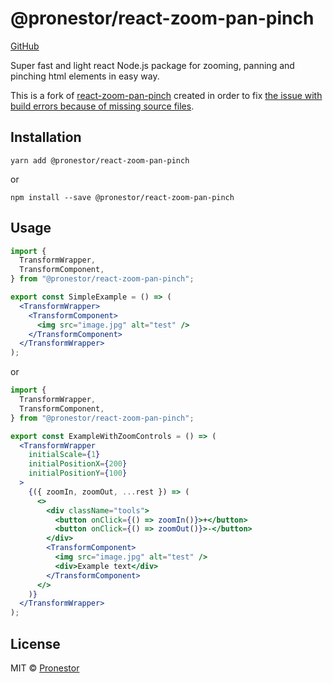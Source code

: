 
<Meta title="Docs/Introduction" />

# @pronestor/react-zoom-pan-pinch

[GitHub](https://github.com/proNestorAps/react-zoom-pan-pinch)

Super fast and light react Node.js package for zooming, panning and pinching html elements in easy way.

This is a fork of [react-zoom-pan-pinch](https://github.com/prc5/react-zoom-pan-pinch) created in order to fix [the issue with build errors because of missing source files](https://github.com/prc5/react-zoom-pan-pinch/issues/265).

## Installation

```shell
yarn add @pronestor/react-zoom-pan-pinch
```

or

```shell
npm install --save @pronestor/react-zoom-pan-pinch
```

## Usage

```jsx
import {
  TransformWrapper,
  TransformComponent,
} from "@pronestor/react-zoom-pan-pinch";

export const SimpleExample = () => (
  <TransformWrapper>
    <TransformComponent>
      <img src="image.jpg" alt="test" />
    </TransformComponent>
  </TransformWrapper>
);
```

or

```jsx
import {
  TransformWrapper,
  TransformComponent,
} from "@pronestor/react-zoom-pan-pinch";

export const ExampleWithZoomControls = () => (
  <TransformWrapper
    initialScale={1}
    initialPositionX={200}
    initialPositionY={100}
  >
    {({ zoomIn, zoomOut, ...rest }) => (
      <>
        <div className="tools">
          <button onClick={() => zoomIn()}>+</button>
          <button onClick={() => zoomOut()}>-</button>
        </div>
        <TransformComponent>
          <img src="image.jpg" alt="test" />
          <div>Example text</div>
        </TransformComponent>
      </>
    )}
  </TransformWrapper>
);
```

## License

MIT © [Pronestor](https://github.com/proNestorAps)
